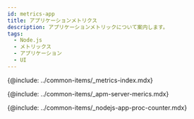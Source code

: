 ```yaml
---
id: metrics-app
title: アプリケーションメトリクス
description: アプリケーションメトリックについて案内します。
tags:
  - Node.js
  - メトリックス
  - アプリケーション
  - UI
---
```



{@include: ../common-items/_metrics-index.mdx}

{@include: ../common-items/_apm-server-merics.mdx}

{@include: ../common-items/_nodejs-app-proc-counter.mdx} 
